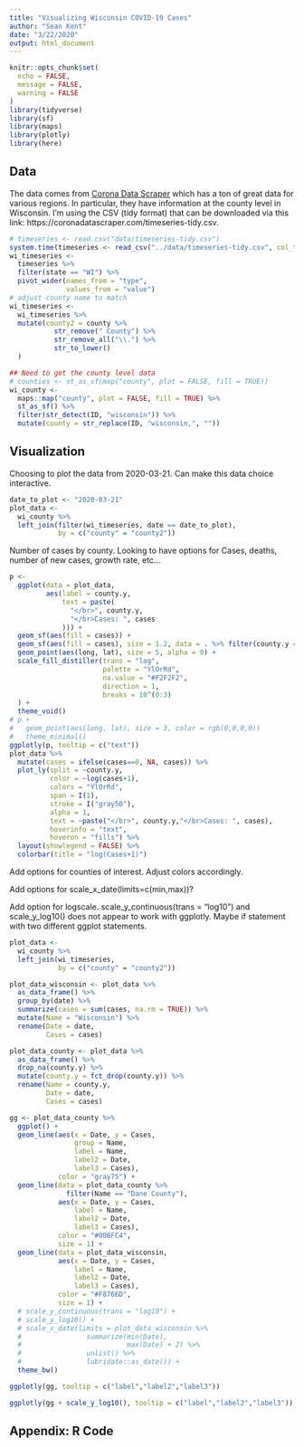 ```yaml
---
title: "Visualizing Wisconsin COVID-19 Cases"
author: "Sean Kent"
date: "3/22/2020"
output: html_document
---
```


```r
knitr::opts_chunk$set(
  echo = FALSE,
  message = FALSE,
  warning = FALSE
)
library(tidyverse)
library(sf)
library(maps)
library(plotly)
library(here)
```

## Data

The data comes from [Corona Data Scraper](https://coronadatascraper.com/#home) which has a ton of great data for various regions.  In particular, they have information at the county level in Wisconsin.  I'm using the CSV (tidy format) that can be downloaded via this link: https://coronadatascraper.com/timeseries-tidy.csv.  


```r
# timeseries <- read.csv("data/timeseries-tidy.csv")
system.time(timeseries <- read_csv("../data/timeseries-tidy.csv", col_types = "ffffdddcDfd"))
wi_timeseries <- 
  timeseries %>% 
  filter(state == "WI") %>% 
  pivot_wider(names_from = "type", 
              values_from = "value")
# adjust county name to match 
wi_timeseries <- 
  wi_timeseries %>% 
  mutate(county2 = county %>% 
           str_remove(" County") %>% 
           str_remove_all("\\.") %>% 
           str_to_lower()
  )
```


```r
## Need to get the county level data
# counties <- st_as_sf(map("county", plot = FALSE, fill = TRUE))
wi_county <- 
  maps::map("county", plot = FALSE, fill = TRUE) %>% 
  st_as_sf() %>% 
  filter(str_detect(ID, "wisconsin")) %>% 
  mutate(county = str_replace(ID, "wisconsin,", ""))
```

## Visualization

Choosing to plot the data from 2020-03-21.  Can make this data choice interactive.  

```r
date_to_plot <- "2020-03-21"
plot_data <- 
  wi_county %>% 
  left_join(filter(wi_timeseries, date == date_to_plot),
            by = c("county" = "county2"))
```


Number of cases by county.  Looking to have options for Cases, deaths, number of new cases, growth rate, etc...

```r
p <- 
  ggplot(data = plot_data,
         aes(label = county.y,
             text = paste(
               "</br>", county.y,
               "</br>Cases: ", cases
             ))) +
  geom_sf(aes(fill = cases)) +
  geom_sf(aes(fill = cases), size = 1.2, data = . %>% filter(county.y == "Dane County")) +
  geom_point(aes(long, lat), size = 5, alpha = 0) +
  scale_fill_distiller(trans = "log",
                       palette = "YlOrRd",
                       na.value = "#F2F2F2",
                       direction = 1,
                       breaks = 10^(0:3)
  ) + 
  theme_void()
# p +
#   geom_point(aes(long, lat), size = 3, color = rgb(0,0,0,0))
#   theme_minimal()
ggplotly(p, tooltip = c("text"))
plot_data %>% 
  mutate(cases = ifelse(cases==0, NA, cases)) %>% 
  plot_ly(split = ~county.y, 
          color = ~log(cases+1), 
          colors = "YlOrRd", 
          span = I(1),
          stroke = I("gray50"),
          alpha = 1,
          text = ~paste("</br>", county.y,"</br>Cases: ", cases),
          hoverinfo = "text",
          hoveron = "fills") %>%
  layout(showlegend = FALSE) %>%
  colorbar(title = "log(Cases+1)")
```

Add options for counties of interest. Adjust colors accordingly.

Add options for scale_x_date(limits=c(min,max))?

Add option for logscale. scale_y_continuous(trans = "log10") and scale_y_log10() does not appear to work with ggplotly. Maybe if statement with two different ggplot statements.

```r
plot_data <- 
  wi_county %>% 
  left_join(wi_timeseries,
            by = c("county" = "county2"))

plot_data_wisconsin <- plot_data %>% 
  as_data_frame() %>% 
  group_by(date) %>% 
  summarize(cases = sum(cases, na.rm = TRUE)) %>% 
  mutate(Name = "Wisconsin") %>% 
  rename(Date = date,
         Cases = cases)

plot_data_county <- plot_data %>% 
  as_data_frame() %>% 
  drop_na(county.y) %>% 
  mutate(county.y = fct_drop(county.y)) %>% 
  rename(Name = county.y,
         Date = date,
         Cases = cases)

gg <- plot_data_county %>% 
  ggplot() + 
  geom_line(aes(x = Date, y = Cases, 
                group = Name,
                label = Name,
                label2 = Date,
                label3 = Cases), 
            color = "gray75") + 
  geom_line(data = plot_data_county %>% 
              filter(Name == "Dane County"), 
            aes(x = Date, y = Cases,
                label = Name,
                label2 = Date,
                label3 = Cases), 
            color = "#00BFC4",
            size = 1) + 
  geom_line(data = plot_data_wisconsin,
            aes(x = Date, y = Cases,
                label = Name,
                label2 = Date,
                label3 = Cases), 
            color = "#F8766D",
            size = 1) + 
  # scale_y_continuous(trans = "log10") + 
  # scale_y_log10() +
  # scale_x_date(limits = plot_data_wisconsin %>%
  #                summarize(min(Date),
  #                          max(Date) + 2) %>%
  #                unlist() %>%
  #                lubridate::as_date()) +
  theme_bw()

ggplotly(gg, tooltip = c("label","label2","label3"))

ggplotly(gg + scale_y_log10(), tooltip = c("label","label2","label3"))

```

## Appendix: R Code

```r
```
